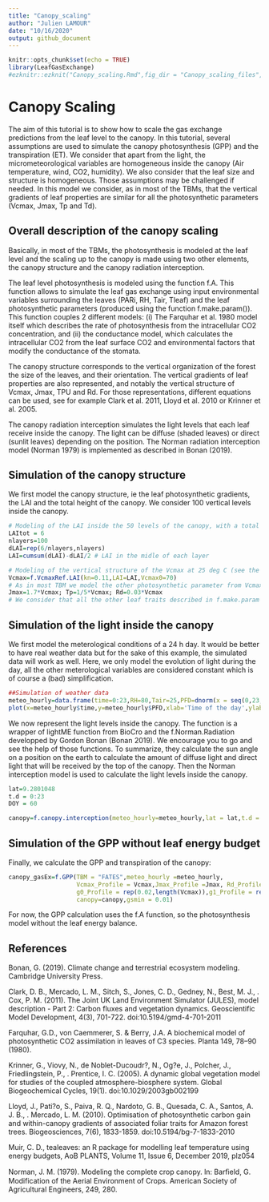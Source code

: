 ```yaml
---
title: "Canopy_scaling"
author: "Julien LAMOUR"
date: "10/16/2020"
output: github_document
---
```


```r

knitr::opts_chunk$set(echo = TRUE)
library(LeafGasExchange)
#ezknitr::ezknit("Canopy_scaling.Rmd",fig_dir = "Canopy_scaling_files",keep_md = TRUE,keep_html=FALSE )
```

# Canopy Scaling


The aim of this tutorial is to show how to scale the gas exchange predictions from the leaf level to the canopy. In this tutorial, several assumptions are used to simulate the canopy photosynthesis (GPP) and the transpiration (ET). We consider that apart from the light, the micrometeorological variables are homogeneous inside the canopy (Air temperature, wind, CO2, humidity). We also consider that the leaf size and structure is homogeneous. Those assumptions may be challenged if needed. In this model we consider, as in most of the TBMs, that the vertical gradients of leaf properties are similar for all the photosynthetic parameters (Vcmax, Jmax, Tp and Td).

## Overall description of the canopy scaling

Basically, in most of the TBMs, the photosynthesis is modeled at the leaf level and the scaling up to the canopy is made using two other elements, the canopy structure and the canopy radiation interception.

The leaf level photosynthesis is modeled using the function f.A. This function allows to simulate the leaf gas exchange using input environmental variables surrounding the leaves (PARi, RH, Tair, Tleaf) and the leaf photosynthetic parameters (produced using the function f.make.param()). This function couples 2 different models:  (i) The Farquhar et al. 1980 model itself which describes the rate of photosynthesis from the intracellular CO2 concentration, and (ii) the conductance model, which calculates the intracellular CO2 from the leaf surface CO2 and environmental factors that modify the conductance of the stomata. 

The canopy structure corresponds to the vertical organization of the forest the size of the leaves, and their orientation. The vertical gradients of leaf properties are also represented, and notably the vertical structure of Vcmax, Jmax, TPU and Rd. For those representations, different equations can be used, see for example Clark et al. 2011, Lloyd et al. 2010 or Krinner et al. 2005. 

The canopy radiation interception simulates the light levels that each leaf receive inside the canopy. The light can be diffuse (shaded leaves) or direct (sunlit leaves) depending on the position. The Norman radiation interception model (Norman 1979) is implemented as described in Bonan (2019).


## Simulation of the canopy structure

We first model the canopy structure, ie the leaf photosynthetic gradients, the LAI and the total height of the canopy. We consider 100 vertical levels inside the canopy.

```r
# Modeling of the LAI inside the 50 levels of the canopy, with a total LAI of 6.2
LAItot = 6
nlayers=100
dLAI=rep(6/nlayers,nlayers)
LAI=cumsum(dLAI)-dLAI/2 # LAI in the midle of each layer

# Modeling of the vertical structure of the Vcmax at 25 deg C (see the help of the function)
Vcmax=f.VcmaxRef.LAI(kn=0.11,LAI=LAI,Vcmax0=70)
# As in most TBM we model the other photosynthetic parameter from Vcmax
Jmax=1.7*Vcmax; Tp=1/5*Vcmax; Rd=0.03*Vcmax
# We consider that all the other leaf traits described in f.make.param are not vertically structured
```


## Simulation of the light inside the canopy

We first model the meterological conditions of a 24 h day. It would be better to have real weather data but for the sake of this example, the simulated data will work as well. Here, we only model the evolution of light during the day, all the other meterological variables are considered constant which is of course a (bad) simplification. 


```r
##Simulation of weather data
meteo_hourly=data.frame(time=0:23,RH=80,Tair=25,PFD=dnorm(x = seq(0,23,1),mean = 12,sd = 2.5)/0.16*2000,Tleaf=25)
plot(x=meteo_hourly$time,y=meteo_hourly$PFD,xlab='Time of the day',ylab='PPFD in micro mol m-2 s-1')

```


We now represent the light levels inside the canopy. The function is a wrapper of lightME function from BioCro and the f.Norman.Radiation developped by Gordon Bonan (Bonan 2019). We encourage you to go and see the help of those functions. To summarize, they calculate the sun angle on a position on the earth to calculate the amount of diffuse light and direct light that will be received by the top of the canopy. Then the Norman interception model is used to calculate the light levels inside the canopy.

```r
lat=9.2801048
t.d = 0:23
DOY = 60

canopy=f.canopy.interception(meteo_hourly=meteo_hourly,lat = lat,t.d = t.d,DOY = DOY,nlayers = nlayers,dLAI = dLAI)

```

## Simulation of the GPP without leaf energy budget

Finally, we calculate the GPP and transpiration of the canopy:

```r
canopy_gasEx=f.GPP(TBM = "FATES",meteo_hourly =meteo_hourly,
                   Vcmax_Profile = Vcmax,Jmax_Profile =Jmax, Rd_Profile =Rd ,Tp_Profile = Tp,
                   g0_Profile = rep(0.02,length(Vcmax)),g1_Profile = rep(4,length(Vcmax)),
                   canopy=canopy,gsmin = 0.01)
```

For now, the GPP calculation uses the f.A function, so the photosynthesis model without the leaf energy balance. 


## References
Bonan, G. (2019). Climate change and terrestrial ecosystem modeling. Cambridge University Press.

Clark, D. B., Mercado, L. M., Sitch, S., Jones, C. D., Gedney, N., Best, M. J., . Cox, P. M. (2011). The Joint UK Land Environment Simulator (JULES), model description - Part 2: Carbon fluxes and vegetation dynamics. Geoscientific Model Development, 4(3), 701-722. doi:10.5194/gmd-4-701-2011

Farquhar, G.D., von Caemmerer, S. & Berry, J.A. A biochemical model of photosynthetic CO2 assimilation in leaves of C3 species. Planta 149, 78–90 (1980).

Krinner, G., Viovy, N., de Noblet-Ducoudr?, N., Og?e, J., Polcher, J., Friedlingstein, P., . Prentice, I. C. (2005). A dynamic global vegetation model for studies of the coupled atmosphere-biosphere system. Global Biogeochemical Cycles, 19(1). doi:10.1029/2003gb002199

Lloyd, J., Pati?o, S., Paiva, R. Q., Nardoto, G. B., Quesada, C. A., Santos, A. J. B., . Mercado, L. M. (2010). Optimisation of photosynthetic carbon gain and within-canopy gradients of associated foliar traits for Amazon forest trees. Biogeosciences, 7(6), 1833-1859. doi:10.5194/bg-7-1833-2010

Muir, C. D., tealeaves: an R package for modelling leaf temperature using energy budgets, AoB PLANTS, Volume 11, Issue 6, December 2019, plz054

Norman, J. M. (1979). Modeling the complete crop canopy. ln: Barﬁeld, G. Modification of the Aerial Environment of Crops. American Society of Agricultural Engineers, 249, 280.





